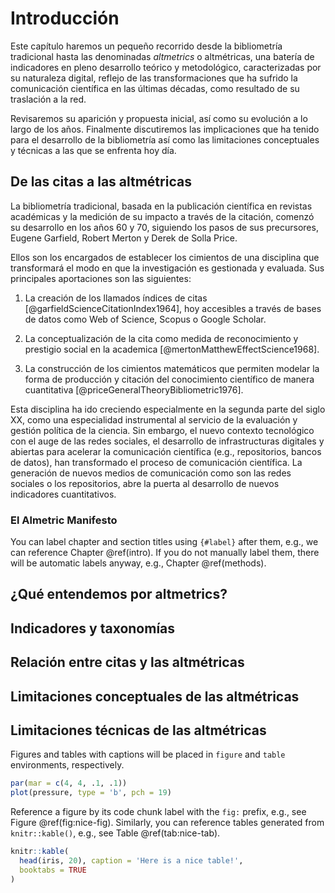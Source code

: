 # Introducción {#intro}

Este capítulo haremos un pequeño recorrido desde la bibliometría tradicional hasta las denominadas _altmetrics_ o altmétricas, una batería de indicadores en pleno desarrollo teórico y metodológico, caracterizadas por su naturaleza digital, reflejo de las transformaciones que ha sufrido la comunicación científica en las últimas décadas, como resultado de su traslación a la red.

Revisaremos su aparición y propuesta inicial, así como su evolución a lo largo de los años. Finalmente discutiremos las implicaciones que ha tenido para el desarrollo de la bibliometría así como las limitaciones conceptuales y técnicas a las que se enfrenta hoy día.

## De las citas a las altmétricas

La bibliometría tradicional, basada en la publicación científica en revistas académicas y la medición de su impacto a través de la citación, comenzó su desarrollo en los años 60 y 70, siguiendo los pasos de sus precursores, Eugene Garfield, Robert Merton y Derek de Solla Price.

Ellos son los encargados de establecer los cimientos de una disciplina que transformará el modo en que la investigación es gestionada y evaluada. Sus principales aportaciones son las siguientes:

1. La creación de los llamados índices de citas [@garfieldScienceCitationIndex1964], hoy accesibles a través de bases de datos como Web of Science, Scopus o Google Scholar.

2. La conceptualización de la cita como medida de reconocimiento y prestigio social en la academica [@mertonMatthewEffectScience1968].

3. La construcción de los cimientos matemáticos que permiten modelar la forma de producción y citación del conocimiento científico de manera cuantitativa [@priceGeneralTheoryBibliometric1976].

Esta disciplina ha ido creciendo especialmente en la segunda parte del siglo XX, como una especialidad instrumental al servicio de la evaluación y gestión política de la ciencia. Sin embargo, el nuevo contexto tecnológico con el auge de las redes sociales, el desarrollo de infrastructuras digitales y abiertas para acelerar la comunicación científica (e.g., repositorios, bancos de datos), han transformado el proceso de comunicación científica. La generación de nuevos medios de comunicación como son las redes sociales o los repositorios, abre la puerta al desarrollo de nuevos indicadores cuantitativos.

### El Almetric Manifesto {-}

You can label chapter and section titles using `{#label}` after them, e.g., we can reference Chapter \@ref(intro). If you do not manually label them, there will be automatic labels anyway, e.g., Chapter \@ref(methods).

## ¿Qué entendemos por altmetrics?

## Indicadores y taxonomías

## Relación entre citas y las altmétricas

## Limitaciones conceptuales de las altmétricas

## Limitaciones técnicas de las altmétricas


Figures and tables with captions will be placed in `figure` and `table` environments, respectively.

```r
par(mar = c(4, 4, .1, .1))
plot(pressure, type = 'b', pch = 19)
```

Reference a figure by its code chunk label with the `fig:` prefix, e.g., see Figure \@ref(fig:nice-fig). Similarly, you can reference tables generated from `knitr::kable()`, e.g., see Table \@ref(tab:nice-tab).

```r
knitr::kable(
  head(iris, 20), caption = 'Here is a nice table!',
  booktabs = TRUE
)
```

